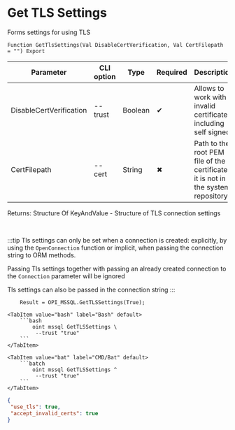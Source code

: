 ﻿---
sidebar_position: 6
description: Get TLS Settings and other functions to work with MSSQL in the Open Integration Package, a free open-source integration library for 1C:Enterprise 8, OneScript and CLI
keywords: [1C, 1С, 1С:Enterprise, 1С:Enterprise 8.3, API, Integration, Services, Exchange, OneScript, CLI, MSSQL]
---


# Get TLS Settings
 Forms settings for using TLS



`Function GetTlsSettings(Val DisableCertVerification, Val CertFilepath = "") Export`

  | Parameter | CLI option | Type | Required | Description |
  |-|-|-|-|-|
  | DisableCertVerification | --trust | Boolean | &#x2714; | Allows to work with invalid certificates, including self signed |
  | CertFilepath | --cert | String | &#x2716; | Path to the root PEM file of the certificate if it is not in the system repository |

  
  Returns:  Structure Of KeyAndValue - Structure of TLS connection settings

<br/>

:::tip
Tls settings can only be set when a connection is created: explicitly, by using the `OpenConnection` function or implicit, when passing the connection string to ORM methods.

Passing Tls settings together with passing an already created connection to the `Connection` parameter will be ignored

Tls settings can also be passed in the connection string
:::
<br/>



```bsl title="1C:Enterprise/OneScript code example"
    Result = OPI_MSSQL.GetTLSSettings(True);
```
 

 <Tabs>
  
    <TabItem value="bash" label="Bash" default>
        ```bash
            oint mssql GetTLSSettings \
             --trust "true"
        ```
    </TabItem>
  
    <TabItem value="bat" label="CMD/Bat" default>
        ```batch
            oint mssql GetTLSSettings ^
             --trust "true"
        ```
    </TabItem>
</Tabs>


```json title="Result"
{
 "use_tls": true,
 "accept_invalid_certs": true
}
```

